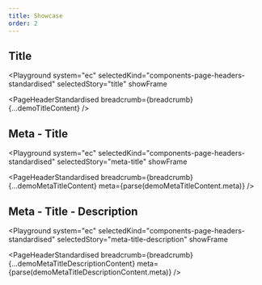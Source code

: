 ```yaml
---
title: Showcase
order: 2
---
```




## Title

<Playground
  system="ec"
  selectedKind="components-page-headers-standardised"
  selectedStory="title"
  showFrame
>
  <PageHeaderStandardised breadcrumb={breadcrumb} {...demoTitleContent} />
</Playground>

## Meta - Title

<Playground
  system="ec"
  selectedKind="components-page-headers-standardised"
  selectedStory="meta-title"
  showFrame
>
  <PageHeaderStandardised
    breadcrumb={breadcrumb}
    {...demoMetaTitleContent}
    meta={parse(demoMetaTitleContent.meta)}
  />
</Playground>

## Meta - Title - Description

<Playground
  system="ec"
  selectedKind="components-page-headers-standardised"
  selectedStory="meta-title-description"
  showFrame
>
  <PageHeaderStandardised
    breadcrumb={breadcrumb}
    {...demoMetaTitleDescriptionContent}
    meta={parse(demoMetaTitleDescriptionContent.meta)}
  />
</Playground>
